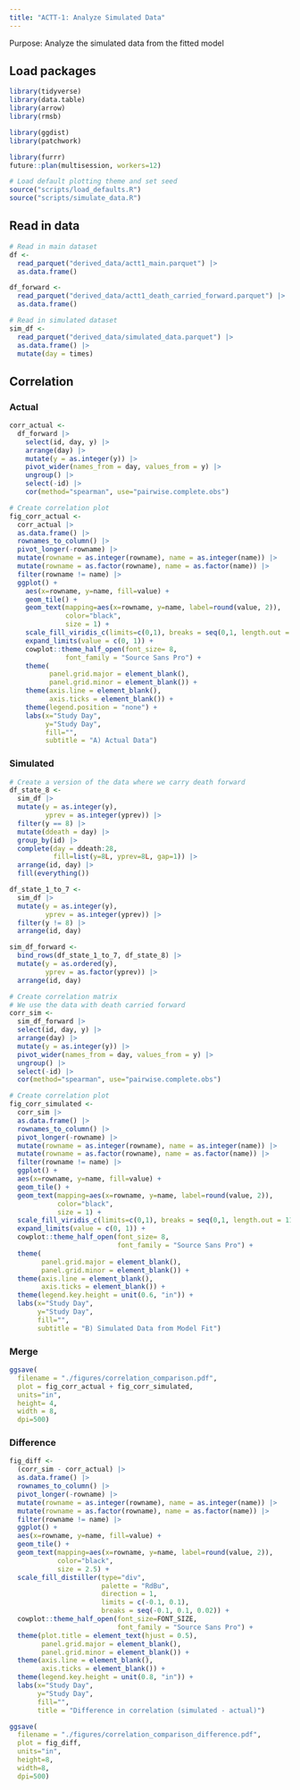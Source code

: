 ```yaml
---
title: "ACTT-1: Analyze Simulated Data"
---
```


Purpose: Analyze the simulated data from the fitted model

## Load packages

```r
library(tidyverse)
library(data.table)
library(arrow)
library(rmsb)

library(ggdist)
library(patchwork)

library(furrr)
future::plan(multisession, workers=12)

# Load default plotting theme and set seed
source("scripts/load_defaults.R")
source("scripts/simulate_data.R")
```

## Read in data

```r
# Read in main dataset
df <-
  read_parquet("derived_data/actt1_main.parquet") |>
  as.data.frame()

df_forward <-
  read_parquet("derived_data/actt1_death_carried_forward.parquet") |>
  as.data.frame()

# Read in simulated dataset
sim_df <-
  read_parquet("derived_data/simulated_data.parquet") |>
  as.data.frame() |>
  mutate(day = times)
```

## Correlation

### Actual

```r
corr_actual <-
  df_forward |>
    select(id, day, y) |>
    arrange(day) |>
    mutate(y = as.integer(y)) |>
    pivot_wider(names_from = day, values_from = y) |>
    ungroup() |>
    select(-id) |>
    cor(method="spearman", use="pairwise.complete.obs")
```

```r
# Create correlation plot
fig_corr_actual <-
  corr_actual |>
  as.data.frame() |>
  rownames_to_column() |>
  pivot_longer(-rowname) |>
  mutate(rowname = as.integer(rowname), name = as.integer(name)) |>
  mutate(rowname = as.factor(rowname), name = as.factor(name)) |>
  filter(rowname != name) |>
  ggplot() + 
    aes(x=rowname, y=name, fill=value) +
    geom_tile() +
    geom_text(mapping=aes(x=rowname, y=name, label=round(value, 2)),
              color="black",
              size = 1) +
    scale_fill_viridis_c(limits=c(0,1), breaks = seq(0,1, length.out = 11)) +
    expand_limits(value = c(0, 1)) +
    cowplot::theme_half_open(font_size= 8,
              font_family = "Source Sans Pro") +
    theme(
          panel.grid.major = element_blank(),
          panel.grid.minor = element_blank()) +
    theme(axis.line = element_blank(),
          axis.ticks = element_blank()) +
    theme(legend.position = "none") +
    labs(x="Study Day",
         y="Study Day",
         fill="",
         subtitle = "A) Actual Data")
```

### Simulated

```r
# Create a version of the data where we carry death forward
df_state_8 <-
  sim_df |>
  mutate(y = as.integer(y),
         yprev = as.integer(yprev)) |>
  filter(y == 8) |>
  mutate(ddeath = day) |>
  group_by(id) |>
  complete(day = ddeath:28,
           fill=list(y=8L, yprev=8L, gap=1)) |>
  arrange(id, day) |>
  fill(everything())

df_state_1_to_7 <-
  sim_df |>
  mutate(y = as.integer(y),
         yprev = as.integer(yprev)) |>
  filter(y != 8) |>
  arrange(id, day)

sim_df_forward <-
  bind_rows(df_state_1_to_7, df_state_8) |>
  mutate(y = as.ordered(y),
         yprev = as.factor(yprev)) |>
  arrange(id, day)
```

```r
# Create correlation matrix
# We use the data with death carried forward
corr_sim <-
  sim_df_forward |>
  select(id, day, y) |>
  arrange(day) |>
  mutate(y = as.integer(y)) |>
  pivot_wider(names_from = day, values_from = y) |>
  ungroup() |>
  select(-id) |>
  cor(method="spearman", use="pairwise.complete.obs")
```

```r
# Create correlation plot
fig_corr_simulated <-
  corr_sim |>
  as.data.frame() |>
  rownames_to_column() |>
  pivot_longer(-rowname) |>
  mutate(rowname = as.integer(rowname), name = as.integer(name)) |>
  mutate(rowname = as.factor(rowname), name = as.factor(name)) |>
  filter(rowname != name) |>
  ggplot() + 
  aes(x=rowname, y=name, fill=value) +
  geom_tile() +
  geom_text(mapping=aes(x=rowname, y=name, label=round(value, 2)),
            color="black",
            size = 1) +
  scale_fill_viridis_c(limits=c(0,1), breaks = seq(0,1, length.out = 11)) +
  expand_limits(value = c(0, 1)) +
  cowplot::theme_half_open(font_size= 8,
                           font_family = "Source Sans Pro") +
  theme(
        panel.grid.major = element_blank(),
        panel.grid.minor = element_blank()) +
  theme(axis.line = element_blank(),
        axis.ticks = element_blank()) +
  theme(legend.key.height = unit(0.6, "in")) +
  labs(x="Study Day",
       y="Study Day",
       fill="",
       subtitle = "B) Simulated Data from Model Fit")
```

### Merge

```r
ggsave(
  filename = "./figures/correlation_comparison.pdf", 
  plot = fig_corr_actual + fig_corr_simulated,
  units="in",
  height= 4,
  width = 8,
  dpi=500)
```

### Difference

```r
fig_diff <-
  (corr_sim - corr_actual) |>
  as.data.frame() |>
  rownames_to_column() |>
  pivot_longer(-rowname) |>
  mutate(rowname = as.integer(rowname), name = as.integer(name)) |>
  mutate(rowname = as.factor(rowname), name = as.factor(name)) |>
  filter(rowname != name) |>
  ggplot() + 
  aes(x=rowname, y=name, fill=value) +
  geom_tile() +
  geom_text(mapping=aes(x=rowname, y=name, label=round(value, 2)),
            color="black",
            size = 2.5) +
  scale_fill_distiller(type="div",
                       palette = "RdBu",
                       direction = 1,
                       limits = c(-0.1, 0.1),
                       breaks = seq(-0.1, 0.1, 0.02)) +
  cowplot::theme_half_open(font_size=FONT_SIZE,
                           font_family = "Source Sans Pro") +
  theme(plot.title = element_text(hjust = 0.5),
        panel.grid.major = element_blank(),
        panel.grid.minor = element_blank()) +
  theme(axis.line = element_blank(),
        axis.ticks = element_blank()) +
  theme(legend.key.height = unit(0.8, "in")) +
  labs(x="Study Day",
       y="Study Day",
       fill="",
       title = "Difference in correlation (simulated - actual)")
```

```r
ggsave(
  filename = "./figures/correlation_comparison_difference.pdf", 
  plot = fig_diff,
  units="in",
  height=8,
  width=8,
  dpi=500)
```

